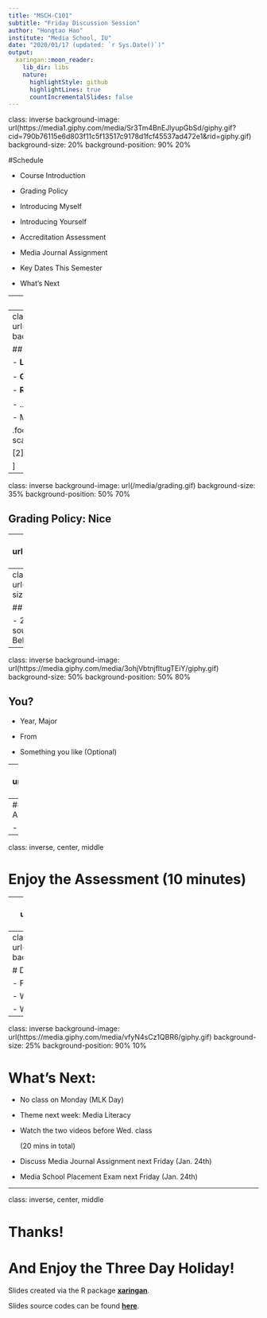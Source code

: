 ```yaml
---
title: "MSCH-C101"
subtitle: "Friday Discussion Session"
author: "Hongtao Hao"
institute: "Media School, IU"
date: "2020/01/17 (updated: `r Sys.Date()`)"
output:
  xaringan::moon_reader:
    lib_dir: libs
    nature:
      highlightStyle: github
      highlightLines: true
      countIncrementalSlides: false
---
```

class: inverse
background-image: url(https://media1.giphy.com/media/Sr3Tm4BnEJlyupGbSd/giphy.gif?cid=790b76115e6d803f11c5f13517c9178d1fcf45537ad472e1&rid=giphy.gif)
background-size: 20%
background-position: 90% 20%

#Schedule

- Course Introduction

- Grading Policy

- Introducing Myself

- Introducing Yourself

- Accreditation Assessment

- Media Journal Assignment

- Key Dates This Semester

- What's Next

---
class: inverse 
## Hongtao Hao

- 2nd year MA student studying communication science

- Title in This Course: Associate Instructor

- Email: hhao@iu.edu

- Office Hour: Monday 10:15 am to 11:45 am @Franklin Commons area

  (place subject to change)

---
class: inverse
class: inverse
background-image: url(https://media.giphy.com/media/4xpB3eE00FfBm/giphy.gif)
background-size: 20%
background-position: 90% 20%

## My job in this class:

- **Lead** Friday discussion sessions

- **Grade** <sup>1</sup> your weekly assignment

- **Review** Mon & Wed classes

- ...<sup>2</sup>

- Most importantly, I'm here to **help** you!

.footnote[
[1] Mid term exam and Final exam will be done on scantron sheets. Machines will grade them.

[2] If there is anything else I can help, just let me know!

]

---
class: inverse
background-image: url(/media/grading.gif)
background-size: 35%
background-position: 50% 70%

## Grading Policy: Nice

---
class: inverse
background-image: url(https://media.giphy.com/media/L4Huas8DQDp28AW30K/giphy.gif)
background-size: 50%
background-position: 50% 70%

## Grading Policy: Fair

- Attendence (4 pts each)

- Weekly assignments (Rubric)
---
class: inverse
background-image: url(https://hhao1992.github.io/media/hongtao.jpg#center)
background-size: 50%
background-position: 50% 80%

## Hongtao Hao

- 2nd year MA student studying communication science
- From a city south of Beijing
- Travelling: Singapore, Poland, Switzerland, Spain, Italy, Belgium, and Greece

---
class: inverse
background-image: url(https://media.giphy.com/media/3ohjVbtnjfItugTEiY/giphy.gif)
background-size: 50%
background-position: 50% 80%

## You?


- Year, Major

- From

- Something you like (Optional)

---
class: inverse
background-image: url(https://media.giphy.com/media/j39AzlvlJqE7e/giphy.gif)
background-size: 25%
background-position: 90% 10%

# Accreditation Assessment

- No hurting your grades in this class

- For Media School collecting information 

--
## Steps:
- Canvas -- C101 -- Quizzes -- Accreditation Assessment

- Passwords: *snowy*

---
class: inverse, center, middle

# Enjoy the Assessment (10 minutes)

---
class: inverse
background-image: url(https://media.giphy.com/media/FIxjQGnjmNt5u/giphy.gif)
background-size: 25%
background-position: 90% 10%

# #1 Assignment: Media Journal

- Due: **Friday, Jan. 24th, 7a.m.**

  (before your discussion session next week)

- Submission: Upload to (*the magic*) Canvas

## Requirement
Tracking your media consumption in 24 hours:
- Time
- Content/activity
- Who paid for it
- Technologies/platforms/channels

### You can download this template: [**Template**](/file/1-week/media_journal_template.docx)
### You can download this example: [**Example**](/file/1-week/media_journal_example.pdf)
---
class: inverse
background-image: url(https://media.giphy.com/media/3o6Ztizt8zcG9ndmKs/giphy.gif)
background-size: 25%
background-position: 90% 10%


# Don't miss these days:
- Friday (Febuary 7): Group Assignment

- Friday (Febuary 28): Group Assignment

- Wednesday (March 4): Midterm Exam

- Wednesday (May 6): Final Exam
---
class: inverse
background-image: url(https://media.giphy.com/media/vfyN4sCz1QBR6/giphy.gif)
background-size: 25%
background-position: 90% 10%

# What's Next:

- No class on Monday (MLK Day)

- Theme next week: Media Literacy

- Watch the two videos before Wed. class 

  (20 mins in total)

- Discuss Media Journal Assignment next Friday (Jan. 24th)

- Media School Placement Exam next Friday (Jan. 24th)

---

class: inverse, center, middle

# Thanks!

# And Enjoy the Three Day Holiday!

Slides created via the R package [**xaringan**](https://github.com/yihui/xaringan).

Slides source codes can be found  [**here**](/slides/friday.Rmd).

